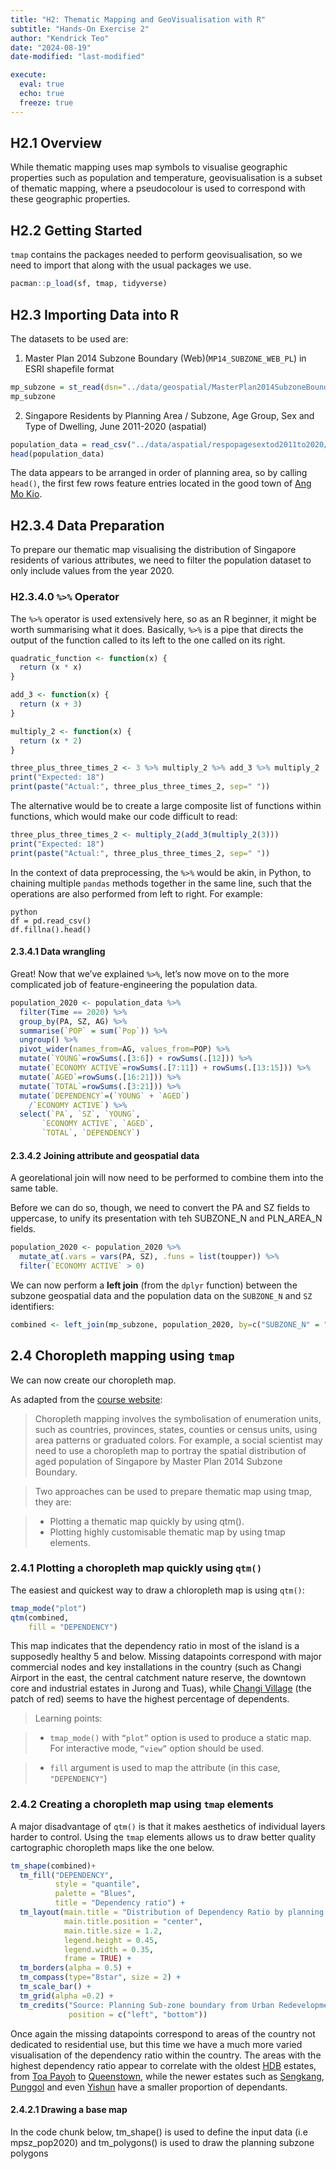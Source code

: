 ```yaml
---
title: "H2: Thematic Mapping and GeoVisualisation with R"
subtitle: "Hands-On Exercise 2"
author: "Kendrick Teo"
date: "2024-08-19"
date-modified: "last-modified"

execute: 
  eval: true
  echo: true
  freeze: true
---
```


## H2.1 Overview

While thematic mapping uses map symbols to visualise geographic properties such as population and temperature, geovisualisation is a subset of thematic mapping, where a pseudocolour is used to correspond with these geographic properties.

## H2.2 Getting Started

`tmap` contains the packages needed to perform geovisualisation, so we need to import that along with the usual packages we use.

```r
pacman::p_load(sf, tmap, tidyverse)
```

## H2.3 Importing Data into R

The datasets to be used are:

1. Master Plan 2014 Subzone Boundary (Web)(`MP14_SUBZONE_WEB_PL`) in ESRI shapefile format
```r
mp_subzone = st_read(dsn="../data/geospatial/MasterPlan2014SubzoneBoundaryWebSHP", layer="MP14_SUBZONE_WEB_PL")
mp_subzone
```

2. Singapore Residents by Planning Area / Subzone, Age Group, Sex and Type of Dwelling, June 2011-2020 (aspatial)

```r
population_data = read_csv("../data/aspatial/respopagesextod2011to2020/respopagesextod2011to2020.csv")
head(population_data)
```

The data appears to be arranged in order of planning area, so by calling `head()`, the first few rows feature entries located in the good town of [Ang Mo Kio](https://en.wikipedia.org/wiki/Ang_Mo_Kio).

## H2.3.4 Data Preparation

To prepare our thematic map visualising the distribution of Singapore residents of various attributes, we need to filter the population dataset to only include values from the year 2020.

### H2.3.4.0 `%>%` Operator

The `%>%` operator is used extensively here, so as an R beginner, it might be worth summarising what it does. Basically, `%>%` is a pipe that directs the output of the function called to its left to the one called on its right.

```r
quadratic_function <- function(x) {
  return (x * x)
}

add_3 <- function(x) {
  return (x + 3)
}

multiply_2 <- function(x) {
  return (x * 2)
}

three_plus_three_times_2 <- 3 %>% multiply_2 %>% add_3 %>% multiply_2
print("Expected: 18")
print(paste("Actual:", three_plus_three_times_2, sep=" "))
```

The alternative would be to create a large composite list of functions within functions, which would make our code difficult to read:

```r
three_plus_three_times_2 <- multiply_2(add_3(multiply_2(3)))
print("Expected: 18")
print(paste("Actual:", three_plus_three_times_2, sep=" "))
```

In the context of data preprocessing, the `%>%` would be akin, in Python, to chaining multiple `pandas` methods together in the same line, such that the operations are also performed from left to right. For example:

```
{python}
df = pd.read_csv()
df.fillna().head()
```

#### 2.3.4.1 Data wrangling

Great! Now that we've explained `%>%`, let's now move on to the more complicated job of feature-engineering the population data.

```r
population_2020 <- population_data %>%
  filter(Time == 2020) %>%
  group_by(PA, SZ, AG) %>%
  summarise(`POP` = sum(`Pop`)) %>%
  ungroup() %>%
  pivot_wider(names_from=AG, values_from=POP) %>%
  mutate(`YOUNG`=rowSums(.[3:6]) + rowSums(.[12])) %>%
  mutate(`ECONOMY ACTIVE`=rowSums(.[7:11]) + rowSums(.[13:15])) %>%
  mutate(`AGED`=rowSums(.[16:21])) %>%
  mutate(`TOTAL`=rowSums(.[3:21])) %>%  
  mutate(`DEPENDENCY`=(`YOUNG` + `AGED`)
    /`ECONOMY ACTIVE`) %>%
  select(`PA`, `SZ`, `YOUNG`, 
       `ECONOMY ACTIVE`, `AGED`, 
       `TOTAL`, `DEPENDENCY`)
```

#### 2.3.4.2 Joining attribute and geospatial data

A georelational join will now need to be performed to combine them into the same table.

Before we can do so, though, we need to convert the PA and SZ fields to uppercase, to unify its presentation with teh SUBZONE_N and PLN_AREA_N fields.

```r
population_2020 <- population_2020 %>% 
  mutate_at(.vars = vars(PA, SZ), .funs = list(toupper)) %>% 
  filter(`ECONOMY ACTIVE` > 0)
```

We can now perform a **left join** (from the `dplyr` function) between the subzone geospatial data and the population data on the `SUBZONE_N` and `SZ` identifiers:

```r
combined <- left_join(mp_subzone, population_2020, by=c("SUBZONE_N" = "SZ"))
```

## 2.4 Choropleth mapping using `tmap`

We can now create our choropleth map.

As adapted from the [course website](https://r4gdsa.netlify.app/chap02.html):

> Choropleth mapping involves the symbolisation of enumeration units, such as countries, provinces, states, counties or census units, using area patterns or graduated colors. For example, a social scientist may need to use a choropleth map to portray the spatial distribution of aged population of Singapore by Master Plan 2014 Subzone Boundary.

> Two approaches can be used to prepare thematic map using tmap, they are:

> * Plotting a thematic map quickly by using qtm().
> * Plotting highly customisable thematic map by using tmap elements.


### 2.4.1 Plotting a choropleth map quickly using `qtm()`

The easiest and quickest way to draw a chloropleth map is using `qtm()`:

```r
tmap_mode("plot")
qtm(combined, 
    fill = "DEPENDENCY")
```

This map indicates that the dependency ratio in most of the island is a supposedly healthy 5 and below. Missing datapoints correspond with major commercial nodes and key installations in the country (such as Changi Airport in the east, the central catchment nature reserve, the downtown core and industrial estates in Jurong and Tuas), while [Changi Village](https://en.wikipedia.org/wiki/Changi_Village) (the patch of red) seems to have the highest percentage of dependents.

> Learning points:

> * `tmap_mode()` with `“plot”` option is used to produce a static map. For interactive mode, `“view”` option should be used.

> * `fill` argument is used to map the attribute (in this case, `"DEPENDENCY"`)

### 2.4.2 Creating a choropleth map using `tmap` elements

A major disadvantage of `qtm()` is that it makes aesthetics of individual layers harder to control. Using the `tmap` elements allows us to draw better quality cartographic choropleth maps like the one below.

```r
tm_shape(combined)+
  tm_fill("DEPENDENCY", 
          style = "quantile", 
          palette = "Blues",
          title = "Dependency ratio") +
  tm_layout(main.title = "Distribution of Dependency Ratio by planning subzone",
            main.title.position = "center",
            main.title.size = 1.2,
            legend.height = 0.45, 
            legend.width = 0.35,
            frame = TRUE) +
  tm_borders(alpha = 0.5) +
  tm_compass(type="8star", size = 2) +
  tm_scale_bar() +
  tm_grid(alpha =0.2) +
  tm_credits("Source: Planning Sub-zone boundary from Urban Redevelopment Authorithy (URA)\n and Population data from Department of Statistics DOS", 
             position = c("left", "bottom"))
```

Once again the missing datapoints correspond to areas of the country not dedicated to residential use, but this time we have a much more varied visualisation of the dependency ratio within the country. The areas with the highest dependency ratio appear to correlate with the oldest [HDB](https://en.wikipedia.org/wiki/Housing_and_Development_Board) estates, from [Toa Payoh](https://en.wikipedia.org/wiki/Toa_Payoh) to [Queenstown](https://en.wikipedia.org/wiki/Queenstown,_Singapore), while the newer estates such as [Sengkang](https://en.wikipedia.org/wiki/Sengkang), [Punggol](https://en.wikipedia.org/wiki/Punggol) and even [Yishun](https://en.wikipedia.org/wiki/Yishun) have a smaller proportion of dependants.

#### 2.4.2.1 Drawing a base map

In the code chunk below, tm_shape() is used to define the input data (i.e mpsz_pop2020) and tm_polygons() is used to draw the planning subzone polygons